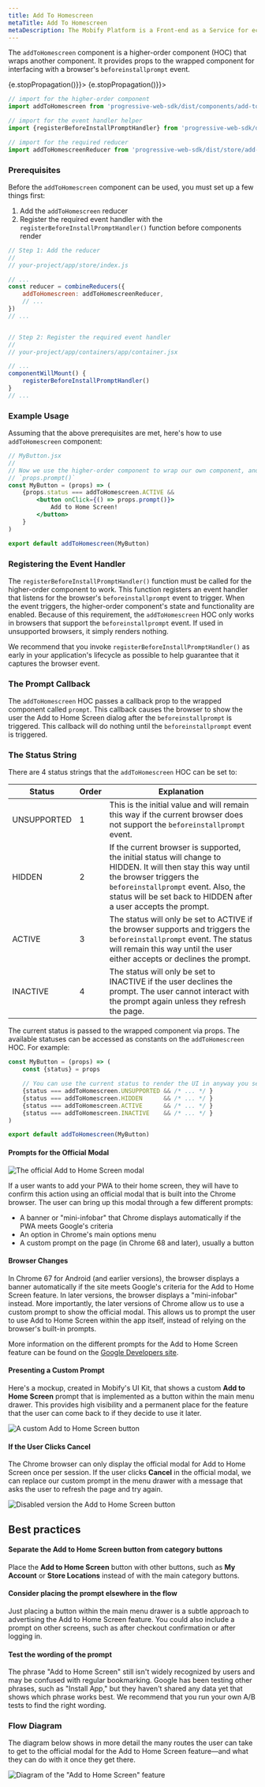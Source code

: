 ```yaml
---
title: Add To Homescreen
metaTitle: Add To Homescreen
metaDescription: The Mobify Platform is a Front-end as a Service for ecommerce.
---
```



<div class="component-intro">

The `addToHomescreen` component is a higher-order component (HOC) that wraps
another component. It provides props to the wrapped component for interfacing
with a browser's `beforeinstallprompt` event.

</div>

<div onClick={(e) => {e.stopPropagation()}}>
<Tabs activeIndex={0} className="devcenter">
<TabsPanel title="Code" onClick={(e) => {e.stopPropagation()}}>

```js static
// import for the higher-order component
import addToHomescreen from 'progressive-web-sdk/dist/components/add-to-homescreen'

// import for the event handler helper
import {registerBeforeInstallPromptHandler} from 'progressive-web-sdk/dist/components/add-to-homescreen'

// import for the required reducer
import addToHomescreenReducer from 'progressive-web-sdk/dist/store/add-to-homescreen/reducer'
```

### Prerequisites

Before the `addToHomescreen` component can be used, you must set up a few things
first:

1. Add the `addToHomescreen` reducer
2. Register the required event handler with the
   `registerBeforeInstallPromptHandler()` function before components render

```jsx static
// Step 1: Add the reducer
//
// your-project/app/store/index.js

// ...
const reducer = combineReducers({
    addToHomescreen: addToHomescreenReducer,
    // ...
})
// ...


// Step 2: Register the required event handler
//
// your-project/app/containers/app/container.jsx

// ...
componentWillMount() {
    registerBeforeInstallPromptHandler()
}
// ...
```

### Example Usage

Assuming that the above prerequisites are met, here's how to use
`addToHomescreen` component:

```jsx static
// MyButton.jsx
//
// Now we use the higher-order component to wrap our own component, and call
// `props.prompt()`
const MyButton = (props) => (
    {props.status === addToHomescreen.ACTIVE &&
        <button onClick={() => props.prompt()}>
            Add to Home Screen!
        </button>
    }
)

export default addToHomescreen(MyButton)
```


### Registering the Event Handler

The `registerBeforeInstallPromptHandler()` function must be called for the
higher-order component to work. This function registers an event handler that
listens for the browser's `beforeinstallprompt` event to trigger. When the event
triggers, the higher-order component's state and functionality are enabled.
Because of this requirement, the `addToHomescreen` HOC only works in browsers
that support the `beforeinstallprompt` event. If used in unsupported browsers,
it simply renders nothing.

We recommend that you invoke `registerBeforeInstallPromptHandler()` as early in
your application's lifecycle as possible to help guarantee that it captures the
browser event.

### The Prompt Callback

The `addToHomescreen` HOC passes a callback prop to the wrapped component called
`prompt`. This callback causes the browser to show the user the Add to Home
Screen dialog after the `beforeinstallprompt` is triggered. This callback will
do nothing until the `beforeinstallprompt` event is triggered.

### The Status String

There are 4 status strings that the `addToHomescreen` HOC can be set to:

| Status | Order | Explanation |
| --- | --- | --- |
| UNSUPPORTED | 1 | This is the initial value and will remain this way if the current browser does not support the `beforeinstallprompt` event. |
| HIDDEN | 2 | If the current browser is supported, the initial status will change to HIDDEN. It will then stay this way until the browser triggers the `beforeinstallprompt` event. Also, the status will be set back to HIDDEN after a user accepts the prompt. |
| ACTIVE | 3 | The status will only be set to ACTIVE if the browser supports and triggers the `beforeinstallprompt` event. The status will remain this way until the user either accepts or declines the prompt. |
| INACTIVE | 4 | The status will only be set to INACTIVE if the user declines the prompt. The user cannot interact with the prompt again unless they refresh the page. |

The current status is passed to the wrapped component via props. The available
statuses can be accessed as constants on the `addToHomescreen` HOC. For example:

```jsx static
const MyButton = (props) => (
    const {status} = props

    // You can use the current status to render the UI in anyway you see fit.
    {status === addToHomescreen.UNSUPPORTED && /* ... */ }
    {status === addToHomescreen.HIDDEN      && /* ... */ }
    {status === addToHomescreen.ACTIVE      && /* ... */ }
    {status === addToHomescreen.INACTIVE    && /* ... */ }
)

export default addToHomescreen(MyButton)
```

</TabsPanel>
<TabsPanel title="Design" class="markdown">

#### Prompts for the Official Modal

![The official Add to Home Screen modal](./images/components/add-to-homescreen/a2hs-prompt.png)

If a user wants to add your PWA to their home screen, they will have to confirm
this action using an official modal that is built into the Chrome browser. The
user can bring up this modal through a few different prompts:

* A banner or "mini-infobar" that Chrome displays automatically if the PWA meets
  Google's criteria
* An option in Chrome's main options menu
* A custom prompt on the page (in Chrome 68 and later), usually a button

#### Browser Changes

In Chrome 67 for Android (and earlier versions), the browser displays a banner
automatically if the site meets Google's criteria for the Add to Home Screen
feature. In later versions, the browser displays a "mini-infobar" instead. More
importantly, the later versions of Chrome allow us to use a custom prompt to
show the official modal. This allows us to prompt the user to use Add to Home
Screen within the app itself, instead of relying on the browser's built-in
prompts.

More information on the different prompts for the Add to Home Screen feature can
be found on the [Google Developers
site](https://developers.google.com/web/updates/2018/06/a2hs-updates).


#### Presenting a Custom Prompt

Here's a mockup, created in Mobify's UI Kit, that shows a custom **Add to Home
Screen** prompt that is implemented as a button within the main menu drawer.
This provides high visibility and a permanent place for the feature that the
user can come back to if they decide to use it later.

![A custom Add to Home Screen button](./images/components/add-to-homescreen/a2hs-ui-kit-example-ui-1.png) 


#### If the User Clicks Cancel

The Chrome browser can only display the official modal for Add to Home Screen
once per session. If the user clicks **Cancel** in the official modal, we can
replace our custom prompt in the menu drawer with a message that asks the user
to refresh the page and try again.

![Disabled version the Add to Home Screen
button](./images/components/add-to-homescreen/a2hs-ui-kit-example-ui-2.png)

## Best practices

#### Separate the Add to Home Screen button from category buttons

Place the **Add to Home Screen** button with other buttons, such as **My
Account** or **Store Locations** instead of with the main category buttons.
  
#### Consider placing the prompt elsewhere in the flow

Just placing a button within the main menu drawer is a subtle approach to
advertising the Add to Home Screen feature. You could also include a prompt on
other screens, such as after checkout confirmation or after logging in.

#### Test the wording of the prompt

The phrase "Add to Home Screen" still isn't widely recognized by users and may
  be confused with regular bookmarking. Google has been testing other phrases,
  such as "Install App," but they haven't shared any data yet that shows which
  phrase works best. We recommend that you run your own A/B tests to find the
  right wording.

### Flow Diagram

The diagram below shows in more detail the many routes the user can take to get
to the official modal for the Add to Home Screen feature—and what they can do
with it once they get there.

![Diagram of the "Add to Home Screen"
feature](./images/components/add-to-homescreen/a2hs-logic.png)

</TabsPanel>
</Tabs>
</div>
